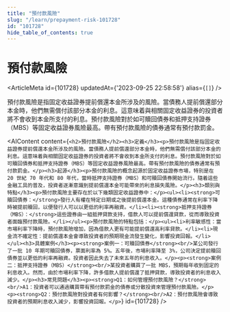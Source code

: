 ```yaml
---
title: "預付款風險"
slug: "/learn/prepayment-risk-101728"
id: "101728"
hide_table_of_contents: true
---
```



# 預付款風險

<ArticleMeta id={101728} updatedAt={'2023-09-25 22:58:58'} alias={`[]`} />
<div className='border-solid border-b border-t-0 my-4 border-[var(--ifm-color-gray-300)]' />

預付款風險是指固定收益證券提前償還本金所涉及的風險。當債務人提前償還部分本金時，他們無需償付該部分本金的利息。這意味着與相關固定收益證券的投資者將不會收到本金所支付的利息。預付款風險對於如可贖回債券和抵押支持證券（MBS）等固定收益證券風險最高。帶有預付款風險的債券通常有預付款罰金。

<AIContent content={`<h2>預付款風險</h2><h3>定義</h3><p>預付款風險是指固定收益證券提前償還本金所涉及的風險。當債務人提前償還部分本金時，他們無需償付該部分本金的利息。這意味着與相關固定收益證券的投資者將不會收到本金所支付的利息。預付款風險對於如可贖回債券和抵押支持證券（MBS）等固定收益證券風險最高。帶有預付款風險的債券通常有預付款罰金。</p><h3>起源</h3><p>預付款風險的概念起源於固定收益證券市場，特別是在 20 世紀 70 年代和 80 年代，當時抵押支持證券（MBS）和可贖回債券開始流行。隨着這些金融工具的普及，投資者逐漸意識到提前償還本金可能帶來的利息損失風險。</p><h3>類別與特點</h3><p>預付款風險主要存在於以下幾類固定收益證券中：</p><ul><li><strong>可贖回債券：</strong>發行人有權在特定日期或之後提前償還本金。這種債券通常在利率下降時被提前贖回，以便發行人可以以更低的利率再融資。</li><li><strong>抵押支持證券（MBS）：</strong>這些證券由一組抵押貸款支持，借款人可以提前償還貸款，從而導致投資者面臨預付款風險。</li></ul><p>預付款風險的特點包括：</p><ul><li>利率敏感性：當市場利率下降時，預付款風險增加，因為借款人更有可能提前償還高利率貸款。</li><li>現金流不確定性：提前償還本金會導致投資者的預期現金流發生變化，影響投資回報。</li></ul><h3>具體案例</h3><p><strong>案例一：可贖回債券</strong><br/>某公司發行了一批 10 年期可贖回債券，票面利率為 5%。五年後，市場利率降至 3%，公司決定提前贖回債券並以更低的利率再融資。投資者因此失去了未來五年的利息收入。</p><p><strong>案例二：抵押支持證券（MBS）</strong><br/>某投資者購買了一批 MBS，預期每年收到固定的利息收入。然而，由於市場利率下降，許多借款人提前償還了抵押貸款，導致投資者的利息收入減少。</p><h3>常見問題</h3><p><strong>Q1：如何管理預付款風險？</strong><br/>A1：投資者可以通過購買帶有預付款罰金的債券或分散投資來管理預付款風險。</p><p><strong>Q2：預付款風險對投資者有何影響？</strong><br/>A2：預付款風險會導致投資者的預期利息收入減少，影響投資回報。</p>`} id={101728} />
